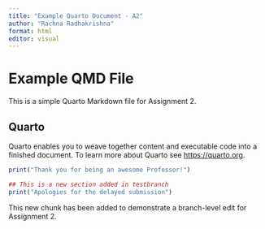 ```yaml
---
title: "Example Quarto Document - A2"
author: "Rachna Radhakrishna"
format: html
editor: visual
---
```


# Example QMD File

This is a simple Quarto Markdown file for Assignment 2.

## Quarto

Quarto enables you to weave together content and executable code into a finished document. To learn more about Quarto see <https://quarto.org>.

```r
print("Thank you for being an awesome Professor!")
```

```r
## This is a new section added in testbranch
print("Apologies for the delayed submission")

```

This new chunk has been added to demonstrate a branch-level edit for Assignment 2.
